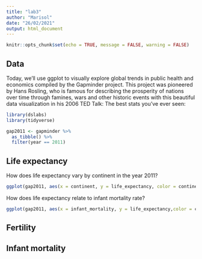 ```yaml
---
title: "lab3"
author: "Marisol"
date: "26/02/2021"
output: html_document
---
```


```r
knitr::opts_chunk$set(echo = TRUE, message = FALSE, warning = FALSE)
```

## Data

Today, we’ll use ggplot to visually explore global trends in public health and economics compiled by the Gapminder project. This project was pioneered by Hans Rosling, who is famous for describing the prosperity of nations over time through famines, wars and other historic events with this beautiful data visualization in his 2006 TED Talk: The best stats you’ve ever seen:



```r

library(dslabs)
library(tidyverse)

gap2011 <- gapminder %>% 
  as_tibble() %>% 
  filter(year == 2011)

```

## Life expectancy

How does life expectancy vary by continent in the year 2011? 

```r

ggplot(gap2011, aes(x = continent, y = life_expectancy, color = continent)) + geom_boxplot()


```

How does life expectancy relate to infant mortality rate? 


```r

ggplot(gap2011, aes(x = infant_mortality, y = life_expectancy,color = continent)) + geom_point()


```


## Fertility

## Infant mortality




